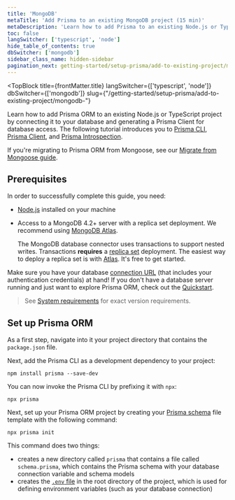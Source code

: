 ```yaml
---
title: 'MongoDB'
metaTitle: 'Add Prisma to an existing MongoDB project (15 min)'
metaDescription: 'Learn how to add Prisma to an existing Node.js or TypeScript project by connecting it to your MongoDB database and generating a Prisma Client for database access.'
toc: false
langSwitcher: ['typescript', 'node']
hide_table_of_contents: true
dbSwitcher: ['mongodb']
sidebar_class_name: hidden-sidebar
pagination_next: getting-started/setup-prisma/add-to-existing-project/mongodb/connect-your-database-node-mongodb
---
```


<TopBlock
  title={frontMatter.title}
  langSwitcher={['typescript', 'node']}
  dbSwitcher={['mongodb']}
  slug={"/getting-started/setup-prisma/add-to-existing-project/mongodb-"}
>

Learn how to add Prisma ORM to an existing Node.js or TypeScript project by connecting it to your database and generating a Prisma Client for database access. The following tutorial introduces you to [Prisma CLI](/orm/tools/prisma-cli), [Prisma Client](/orm/prisma-client), and [Prisma Introspection](/orm/prisma-schema/introspection).

</TopBlock>

<Admonition type="tip">

If you're migrating to Prisma ORM from Mongoose, see our [Migrate from Mongoose guide](/orm/more/migrating-to-prisma/migrate-from-mongoose).

</Admonition>

## Prerequisites

In order to successfully complete this guide, you need:

- [Node.js](https://nodejs.org/en/) installed on your machine
- Access to a MongoDB 4.2+ server with a replica set deployment. We recommend using [MongoDB Atlas](https://www.mongodb.com/cloud/atlas).

  <Admonition type="warning">

  The MongoDB database connector uses transactions to support nested writes. Transactions **requires** a [replica set](https://docs.mongodb.com/manual/tutorial/deploy-replica-set/) deployment. The easiest way to deploy a replica set is with [Atlas](https://docs.atlas.mongodb.com/getting-started/). It's free to get started.

  </Admonition>

Make sure you have your database [connection URL](/orm/reference/connection-urls) (that includes your authentication credentials) at hand! If you don't have a database server running and just want to explore Prisma ORM, check out the [Quickstart](/getting-started/quickstart).

> See [System requirements](/orm/reference/system-requirements) for exact version requirements.

## Set up Prisma ORM

As a first step, navigate into it your project directory that contains the `package.json` file.

Next, add the Prisma CLI as a development dependency to your project:

```terminal copy
npm install prisma --save-dev
```

You can now invoke the Prisma CLI by prefixing it with `npx`:

```terminal
npx prisma
```

Next, set up your Prisma ORM project by creating your [Prisma schema](/orm/prisma-schema) file template with the following command:

```terminal copy
npx prisma init
```

This command does two things:

- creates a new directory called `prisma` that contains a file called `schema.prisma`, which contains the Prisma schema with your database connection variable and schema models
- creates the [`.env` file](/orm/more/development-environment/environment-variables/env-files) in the root directory of the project, which is used for defining environment variables (such as your database connection)
